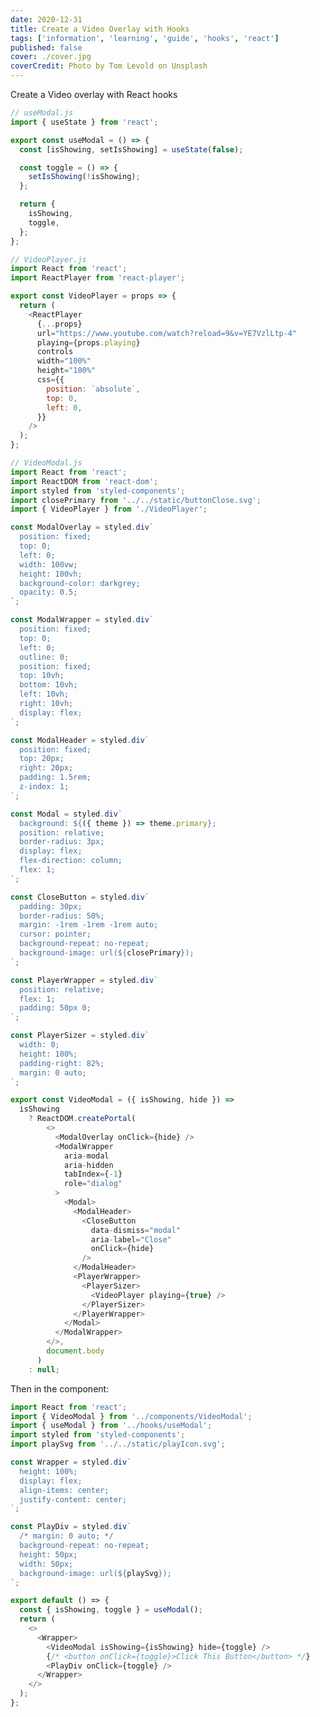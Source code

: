 ```yaml
---
date: 2020-12-31
title: Create a Video Overlay with Hooks
tags: ['information', 'learning', 'guide', 'hooks', 'react']
published: false
cover: ./cover.jpg
coverCredit: Photo by Tom Levold on Unsplash
---
```


Create a Video overlay with React hooks

```js
// useModal.js
import { useState } from 'react';

export const useModal = () => {
  const [isShowing, setIsShowing] = useState(false);

  const toggle = () => {
    setIsShowing(!isShowing);
  };

  return {
    isShowing,
    toggle,
  };
};
```

```js
// VideoPlayer.js
import React from 'react';
import ReactPlayer from 'react-player';

export const VideoPlayer = props => {
  return (
    <ReactPlayer
      {...props}
      url="https://www.youtube.com/watch?reload=9&v=YE7VzlLtp-4"
      playing={props.playing}
      controls
      width="100%"
      height="100%"
      css={{
        position: `absolute`,
        top: 0,
        left: 0,
      }}
    />
  );
};
```

```js
// VideoModal.js
import React from 'react';
import ReactDOM from 'react-dom';
import styled from 'styled-components';
import closePrimary from '../../static/buttonClose.svg';
import { VideoPlayer } from './VideoPlayer';

const ModalOverlay = styled.div`
  position: fixed;
  top: 0;
  left: 0;
  width: 100vw;
  height: 100vh;
  background-color: darkgrey;
  opacity: 0.5;
`;

const ModalWrapper = styled.div`
  position: fixed;
  top: 0;
  left: 0;
  outline: 0;
  position: fixed;
  top: 10vh;
  bottom: 10vh;
  left: 10vh;
  right: 10vh;
  display: flex;
`;

const ModalHeader = styled.div`
  position: fixed;
  top: 20px;
  right: 20px;
  padding: 1.5rem;
  z-index: 1;
`;

const Modal = styled.div`
  background: ${({ theme }) => theme.primary};
  position: relative;
  border-radius: 3px;
  display: flex;
  flex-direction: column;
  flex: 1;
`;

const CloseButton = styled.div`
  padding: 30px;
  border-radius: 50%;
  margin: -1rem -1rem -1rem auto;
  cursor: pointer;
  background-repeat: no-repeat;
  background-image: url(${closePrimary});
`;

const PlayerWrapper = styled.div`
  position: relative;
  flex: 1;
  padding: 50px 0;
`;

const PlayerSizer = styled.div`
  width: 0;
  height: 100%;
  padding-right: 82%;
  margin: 0 auto;
`;

export const VideoModal = ({ isShowing, hide }) =>
  isShowing
    ? ReactDOM.createPortal(
        <>
          <ModalOverlay onClick={hide} />
          <ModalWrapper
            aria-modal
            aria-hidden
            tabIndex={-1}
            role="dialog"
          >
            <Modal>
              <ModalHeader>
                <CloseButton
                  data-dismiss="modal"
                  aria-label="Close"
                  onClick={hide}
                />
              </ModalHeader>
              <PlayerWrapper>
                <PlayerSizer>
                  <VideoPlayer playing={true} />
                </PlayerSizer>
              </PlayerWrapper>
            </Modal>
          </ModalWrapper>
        </>,
        document.body
      )
    : null;
```

Then in the component:

```js
import React from 'react';
import { VideoModal } from '../components/VideoModal';
import { useModal } from '../hooks/useModal';
import styled from 'styled-components';
import playSvg from '../../static/playIcon.svg';

const Wrapper = styled.div`
  height: 100%;
  display: flex;
  align-items: center;
  justify-content: center;
`;

const PlayDiv = styled.div`
  /* margin: 0 auto; */
  background-repeat: no-repeat;
  height: 50px;
  width: 50px;
  background-image: url(${playSvg});
`;

export default () => {
  const { isShowing, toggle } = useModal();
  return (
    <>
      <Wrapper>
        <VideoModal isShowing={isShowing} hide={toggle} />
        {/* <button onClick={toggle}>Click This Button</button> */}
        <PlayDiv onClick={toggle} />
      </Wrapper>
    </>
  );
};
```
